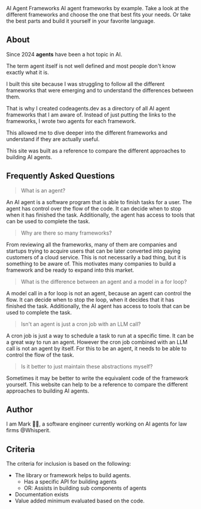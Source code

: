 
<SimpleLeftHero image="meditation.jpg">
  <span slot="heading">AI Agent Frameworks</span>
  <span slot="description">AI agent frameworks by example. Take a look at the different frameworks and choose the one that best fits your needs. Or take the best parts and build it yourself in your favorite language.</span>
</SimpleLeftHero>

<Search />

<Grid />

## About

Since 2024 **agents** have been a hot topic in AI.

The term agent itself is not well defined and most people don't know exactly what it is.

I built this site because I was struggling to follow all the different frameworks that were emerging and to understand the differences between them.

That is why I created codeagents.dev as a directory of all AI agent frameworks that I am aware of.
Instead of just putting the links to the frameworks, I wrote two agents for each framework.

This allowed me to dive deeper into the different frameworks and understand if they are actually useful.

This site was built as a reference to compare the different approaches to building AI agents.

## Frequently Asked Questions

> What is an agent?

An AI agent is a software program that is able to finish tasks for a user.
The agent has control over the flow of the code. It can decide when to stop when it has finished the task.
Additionally, the agent has access to tools that can be used to complete the task.

> Why are there so many frameworks?

From reviewing all the frameworks, many of them are companies and startups trying to acquire users that can be later converted into paying customers of a cloud service.
This is not necessarily a bad thing, but it is something to be aware of. This motivates many companies to build a framework and be ready to expand into this market.

> What is the difference between an agent and a model in a for loop?

A model call in a for loop is not an agent, because an agent can control the flow.
It can decide when to stop the loop, when it decides that it has finished the task.
Additionally, the AI agent has access to tools that can be used to complete the task.

> Isn't an agent is just a cron job with an LLM call?

A cron job is just a way to schedule a task to run at a specific time. It can be a great way to run an agent.
However the cron job combined with an LLM call is not an agent by itself.
For this to be an agent, it needs to be able to control the flow of the task.

> Is it better to just maintain these abstractions myself?

Sometimes it may be better to write the equivalent code of the framework yourself.
This website can help to be a reference to compare the different approaches to building AI agents.

## Author

I am Mark 👋🏽, a software engineer currently working on AI agents for law firms @Whisperit.

## Criteria

The criteria for inclusion is based on the following:

- The library or framework helps to build agents.
  - Has a specific API for building agents
  - OR: Assists in building sub components of agents
- Documentation exists
- Value added minimum evaluated based on the code.

